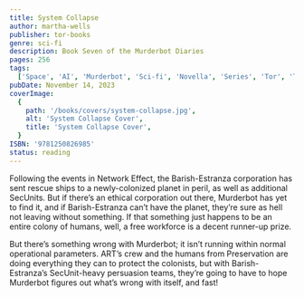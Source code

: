```yaml
---
title: System Collapse
author: martha-wells
publisher: tor-books
genre: sci-fi
description: Book Seven of the Murderbot Diaries
pages: 256
tags:
  ['Space', 'AI', 'Murderbot', 'Sci-fi', 'Novella', 'Series', 'Tor', 'Tor.com']
pubDate: November 14, 2023
coverImage:
  {
    path: '/books/covers/system-collapse.jpg',
    alt: 'System Collapse Cover',
    title: 'System Collapse Cover',
  }
ISBN: '9781250826985'
status: reading
---
```


Following the events in Network Effect, the Barish-Estranza corporation has sent rescue ships to a newly-colonized planet in peril, as well as additional SecUnits. But if there’s an ethical corporation out there, Murderbot has yet to find it, and if Barish-Estranza can’t have the planet, they’re sure as hell not leaving without something. If that something just happens to be an entire colony of humans, well, a free workforce is a decent runner-up prize.

But there’s something wrong with Murderbot; it isn’t running within normal operational parameters. ART’s crew and the humans from Preservation are doing everything they can to protect the colonists, but with Barish-Estranza’s SecUnit-heavy persuasion teams, they’re going to have to hope Murderbot figures out what’s wrong with itself, and fast!
